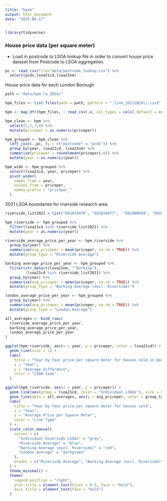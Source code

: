 ```yaml
---
title: "hpsm"
output: html_document
date: "2025-08-17"
---
```


```r
library(tidyverse)
```

### House price data (per square meter)

- Load in postcode to LSOA lookup file in order to convert house price dataset from Postcode to LSOA aggregation.
```r
pc <- read_csv(file="data/postcode_lookup.csv") %>%
  select(pcds,lsoa21cd,lsoa21nm)
```

House price data  for each London Borough
```r
path = "data/hpm_la_2024/"

hpm_files <- list.files(path = path, pattern = "_link_26122024\\.csv$", full.names = TRUE)

hpm <- map_dfr(hpm_files, ~ read_csv(.x, col_types = cols(.default = col_character())))
```

```r
hpm_clean <- hpm %>%
  select(1,2,7,8) %>%
  mutate(priceper = as.numeric(priceper))
```

```r
hpm_grouped <- hpm_clean %>%
  left_join(.,pc, by = c("postcode" = "pcds")) %>%
  group_by(year, lsoa21cd, lsoa21nm) %>%
  summarise(priceper = round(mean(priceper),0)) %>%
  mutate(year = as.numeric(year))
```

```r
hpm_wide <- hpm_grouped %>%
  select(lsoa21cd, year, priceper) %>%
  pivot_wider(
    names_from = year,
    values_from = priceper,
    names_prefix = "priceper_"
  )
```


2021 LSOA boundaries for riverside research area
```r
riverside_list2021 = list("E01034476", "E01034477",  "E01000094", "E01000095", "E01034475","E01034478", "E01000093", "E01000091")
```

```r

hpm_riverside <- hpm_grouped %>%
  filter(lsoa21cd %in% riverside_list2021) %>%
  mutate(year = as.numeric(year)) 

riverside_average_price_per_year <- hpm_riverside %>%
  group_by(year) %>%
  summarise(avg_priceper = mean(priceper, na.rm = TRUE)) %>%
  mutate(group_type = "Riverside Average")

barking_average_price_per_year <- hpm_grouped %>%
  filter(str_detect(lsoa21nm, "^Barking"),
         !lsoa21cd %in% riverside_list2021) %>%
  group_by(year) %>%
  summarise(avg_priceper = mean(priceper, na.rm = TRUE)) %>%
  mutate(group_type = "Barking Average (excl. Riverside)")

london_average_price_per_year <- hpm_grouped %>%
  group_by(year) %>%
  summarise(avg_priceper = mean(priceper, na.rm = TRUE)) %>%
  mutate(group_type = "London Average")

all_averages <- bind_rows(
  riverside_average_price_per_year,
  barking_average_price_per_year,
  london_average_price_per_year
)


```

```r
ggplot(hpm_riverside, aes(x = year, y = priceper, color = lsoa21cd)) +
  geom_line(size = 1) +
  labs(
    title = "Year by Year price per square meter for houses sold in Barking Riverside",
    x = "Year",
    y = "Average difference",
    color = "LSOA Code"
  )
```


```r
ggplot(hpm_riverside, aes(x = year, y = priceper)) +
  geom_line(aes(group = lsoa21cd, color = "Individual LSOAs"), size = 0.5, alpha = 0.3) +
  geom_line(data = all_averages, aes(y = avg_priceper, color = group_type), size = 1.2, linetype = "solid") +
  labs(
    title = "Year by Year price per square meter for houses sold",
    x = "Year",
    y = "Average Price per Square Meter",
    color = "Line Type" 
  ) +
  scale_color_manual(
    values = c(
      "Individual Riverside LSOAs" = "grey",
      "Riverside Average" = "blue",
      "Barking Average (excl. Riverside)" = "red",
      "London Average" = "darkgreen"
    ),
    breaks = c("Riverside Average", "Barking Average (excl. Riverside)", "London Average", "Individual LSOAs")
  ) +
  theme_minimal() + 
  theme(
    legend.position = "right", 
    plot.title = element_text(hjust = 0.5, face = "bold"), 
    axis.title = element_text(face = "bold")
  )
```



